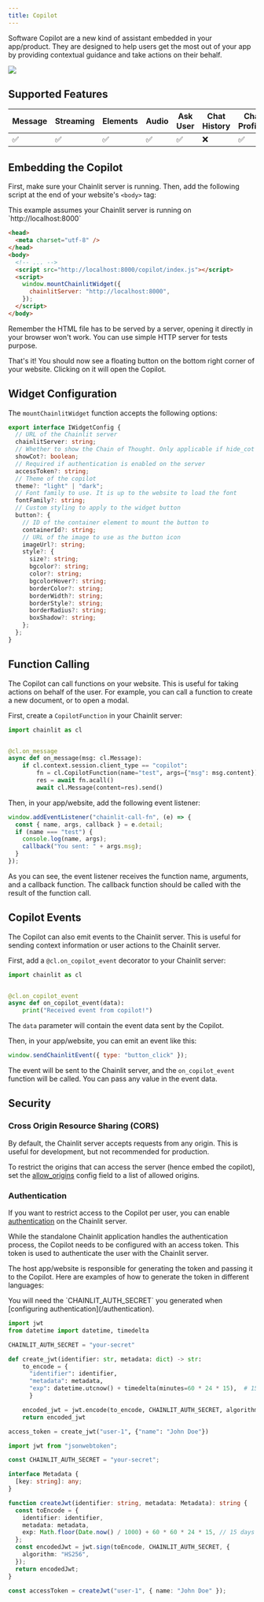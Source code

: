 ```yaml
---
title: Copilot
---
```


Software Copilot are a new kind of assistant embedded in your app/product. They are designed to help users get the most out of your app by providing contextual guidance and take actions on their behalf.

<Frame caption="Preview">
  <img src="/images/copilot.gif" />
</Frame>

## Supported Features

| Message | Streaming | Elements | Audio | Ask User | Chat History | Chat Profiles | Feedback |
| ------- | --------- | -------- | ----- | -------- | ------------ | ------------- | -------- |
| ✅      | ✅        | ✅       | ✅    | ✅       | ❌           | ✅            | ✅       |

## Embedding the Copilot

First, make sure your Chainlit server is running. Then, add the following script at the end of your website's `<body>` tag:

<Note>
  This example assumes your Chainlit server is running on
  `http://localhost:8000`
</Note>

```html
<head>
  <meta charset="utf-8" />
</head>
<body>
  <!-- ... -->
  <script src="http://localhost:8000/copilot/index.js"></script>
  <script>
    window.mountChainlitWidget({
      chainlitServer: "http://localhost:8000",
    });
  </script>
</body>
```

<Warning>
  Remember the HTML file has to be served by a server, opening it directly in
  your browser won't work. You can use simple HTTP server for tests purpose.
</Warning>

That's it! You should now see a floating button on the bottom right corner of your website. Clicking on it will open the Copilot.

## Widget Configuration

The `mountChainlitWidget` function accepts the following options:

```ts
export interface IWidgetConfig {
  // URL of the Chainlit server
  chainlitServer: string;
  // Whether to show the Chain of Thought. Only applicable if hide_cot is false on the server
  showCot?: boolean;
  // Required if authentication is enabled on the server
  accessToken?: string;
  // Theme of the copilot
  theme?: "light" | "dark";
  // Font family to use. It is up to the website to load the font
  fontFamily?: string;
  // Custom styling to apply to the widget button
  button?: {
    // ID of the container element to mount the button to
    containerId?: string;
    // URL of the image to use as the button icon
    imageUrl?: string;
    style?: {
      size?: string;
      bgcolor?: string;
      color?: string;
      bgcolorHover?: string;
      borderColor?: string;
      borderWidth?: string;
      borderStyle?: string;
      borderRadius?: string;
      boxShadow?: string;
    };
  };
}
```

## Function Calling

The Copilot can call functions on your website. This is useful for taking actions on behalf of the user. For example, you can call a function to create a new document, or to open a modal.

First, create a `CopilotFunction` in your Chainlit server:

```py
import chainlit as cl


@cl.on_message
async def on_message(msg: cl.Message):
    if cl.context.session.client_type == "copilot":
        fn = cl.CopilotFunction(name="test", args={"msg": msg.content})
        res = await fn.acall()
        await cl.Message(content=res).send()
```

Then, in your app/website, add the following event listener:

```js
window.addEventListener("chainlit-call-fn", (e) => {
  const { name, args, callback } = e.detail;
  if (name === "test") {
    console.log(name, args);
    callback("You sent: " + args.msg);
  }
});
```

As you can see, the event listener receives the function name, arguments, and a callback function. The callback function should be called with the result of the function call.

## Copilot Events

The Copilot can also emit events to the Chainlit server. This is useful for sending context information or user actions to the Chainlit server.

First, add a `@cl.on_copilot_event` decorator to your Chainlit server:

```py
import chainlit as cl


@cl.on_copilot_event
async def on_copilot_event(data):
    print("Received event from copilot!")
```

The `data` parameter will contain the event data sent by the Copilot.

Then, in your app/website, you can emit an event like this:

```js
window.sendChainlitEvent({ type: "button_click" });
```

The event will be sent to the Chainlit server, and the `on_copilot_event` function will be called. You can pass any value in the event data.

## Security

### Cross Origin Resource Sharing (CORS)

By default, the Chainlit server accepts requests from any origin. This is useful for development, but not recommended for production.

To restrict the origins that can access the server (hence embed the copilot), set the [allow_origins](/backend/config/project) config field to a list of allowed origins.

### Authentication

If you want to restrict access to the Copilot per user, you can enable [authentication](/authentication) on the Chainlit server.

While the standalone Chainlit application handles the authentication process, the Copilot needs to be configured with an access token. This token is used to authenticate the user with the Chainlit server.

The host app/website is responsible for generating the token and passing it to the Copilot. Here are examples of how to generate the token in different languages:

<Note>
  You will need the `CHAINLIT_AUTH_SECRET` you generated when [configuring
  authentication](/authentication).
</Note>

<CodeGroup>

```py jwt.py
import jwt
from datetime import datetime, timedelta

CHAINLIT_AUTH_SECRET = "your-secret"

def create_jwt(identifier: str, metadata: dict) -> str:
    to_encode = {
      "identifier": identifier,
      "metadata": metadata,
      "exp": datetime.utcnow() + timedelta(minutes=60 * 24 * 15),  # 15 days
      }

    encoded_jwt = jwt.encode(to_encode, CHAINLIT_AUTH_SECRET, algorithm="HS256")
    return encoded_jwt

access_token = create_jwt("user-1", {"name": "John Doe"})
```

```ts jwt.ts
import jwt from "jsonwebtoken";

const CHAINLIT_AUTH_SECRET = "your-secret";

interface Metadata {
  [key: string]: any;
}

function createJwt(identifier: string, metadata: Metadata): string {
  const toEncode = {
    identifier: identifier,
    metadata: metadata,
    exp: Math.floor(Date.now() / 1000) + 60 * 60 * 24 * 15, // 15 days
  };
  const encodedJwt = jwt.sign(toEncode, CHAINLIT_AUTH_SECRET, {
    algorithm: "HS256",
  });
  return encodedJwt;
}

const accessToken = createJwt("user-1", { name: "John Doe" });
```

</CodeGroup>
